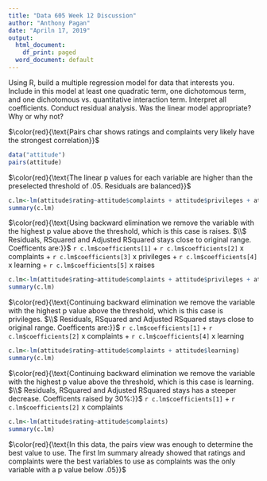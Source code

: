 ```yaml
---
title: "Data 605 Week 12 Discussion"
author: "Anthony Pagan"
date: "Apriln 17, 2019"
output:
  html_document:
    df_print: paged
  word_document: default
---
```


Using R, build a multiple regression model for data that interests you.  Include in this model at least one quadratic term, one dichotomous term, and one dichotomous vs. quantitative interaction term.  Interpret all coefficients. Conduct residual analysis.  Was the linear model appropriate? Why or why not?

$\color{red}{\text{Pairs char shows ratings and complaints very likely have the strongest correlation}}$

```r
data("attitude")
pairs(attitude)
```

$\color{red}{\text{The linear p values for each variable are higher than the preselected threshold of .05. Residuals are balanced}}$

```r
c.lm<-lm(attitude$rating~attitude$complaints + attitude$privileges + attitude$learning + attitude$raises)
summary(c.lm)
```

$\color{red}{\text{Using backward elimination we remove the variable with the highest p value above the threshold, which is this case is raises. $\\$ Residuals, RSquared and Adjusted RSquared stays close to original range. Coefficents are:}}$ `r c.lm$coefficients[1]` + `r c.lm$coefficients[2]` x complaints + `r c.lm$coefficients[3]` x privileges + `r c.lm$coefficients[4]` x learning + ` r c.lm$coefficients[5]` x raises

```r
c.lm<-lm(attitude$rating~attitude$complaints + attitude$privileges + attitude$learning)
summary(c.lm)
```

$\color{red}{\text{Continuing backward elimination we remove the variable with the highest p value above the threshold, which is this case is privileges. $\\$ Residuals, RSquared and Adjusted RSquared stays close to original range. Coefficents are:}}$ `r c.lm$coefficients[1]` + `r c.lm$coefficients[2]` x complaints + `r c.lm$coefficients[4]` x learning

```r
c.lm<-lm(attitude$rating~attitude$complaints + attitude$learning)
summary(c.lm)
```

$\color{red}{\text{Continuing backward elimination we remove the variable with the highest p value above the threshold, which is this case is learning. $\\$ Residuals, RSquared and Adjusted RSquared stays has a steeper decrease. Coefficents raised by 30%:}}$ `r c.lm$coefficients[1]` + `r c.lm$coefficients[2]` x complaints

```r
c.lm<-lm(attitude$rating~attitude$complaints)
summary(c.lm)
```

$\color{red}{\text{In this data, the pairs view was enough to determine the best value to use. The first lm summary already showed that ratings and complaints were the best variables to use as complaints was the only variable with a p value below .05}}$ 
